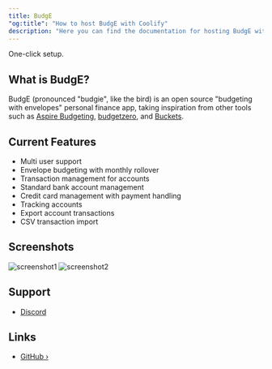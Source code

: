 ```yaml
---
title: BudgE
"og:title": "How to host BudgE with Coolify"
description: "Here you can find the documentation for hosting BudgE with Coolify."
---
```


One-click setup.

## What is BudgE?

BudgE (pronounced "budgie", like the bird) is an open source "budgeting with envelopes" personal finance app, taking inspiration from other tools such as [Aspire Budgeting](https://www.aspirebudget.com/), [budgetzero](https://budgetzero.io/), and [Buckets](https://www.budgetwithbuckets.com/).

## Current Features

- Multi user support
- Envelope budgeting with monthly rollover
- Transaction management for accounts
- Standard bank account management
- Credit card management with payment handling
- Tracking accounts
- Export account transactions
- CSV transaction import

## Screenshots

![screenshot1](https://raw.githubusercontent.com/linuxserver/budge/main/images/budget.png)
![screenshot2](https://raw.githubusercontent.com/linuxserver/budge/main/images/account.png)

## Support

- [Discord](https://discord.gg/hKJWjDqCBz)

## Links

- [GitHub ›](https://github.com/linuxserver/budge)

